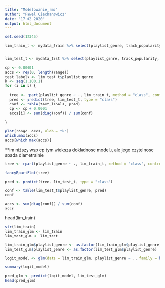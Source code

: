 ```yaml
---
title: "Modelowanie_rmd"
author: "Pawel Ciechanowicz"
date: "17 02 2020"
output: html_document
---
```


```r
set.seed(12345)
```

```r
lim_train_t <- mydata_train %>% select(playlist_genre, track_popularity, danceability, energy, key, loudness, mode, acousticness, instrumentalness, liveness, valence, tempo)


lim_test_t <- mydata_test %>% select(playlist_genre, track_popularity, danceability, energy, key, loudness, mode, acousticness, instrumentalness, liveness, valence, tempo)
```



```r
cp <- 0.00001
accs <- rep(0, length(range))
test_labels <- lim_test_t$playlist_genre
k <- seq(1,100,1)
for (i in k) {
  
  tree <- rpart(playlist_genre ~ ., lim_train_t, method = "class", control = rpart.control(cp=cp))
  pred <- predict(tree, lim_test_t, type = "class")
  conf <- table(test_labels, pred)  
  cp <- cp + 0.0001
  accs[i] <- sum(diag(conf)) / sum(conf)
  
}
```



```r
plot(range, accs, xlab = "k")
which.max(accs)
accs[which.max(accs)]
```

**im niższy wsp cp tym wieksza dokladnosc modelu, ale jego czytelnosc spada diametralnie 




```r
tree <- rpart(playlist_genre ~ ., lim_train_t, method = "class", control = rpart.control(cp=0.00003))

fancyRpartPlot(tree)
```


```r
pred <- predict(tree, lim_test_t, type = "class")
```


```r
conf <- table(lim_test_t$playlist_genre, pred)
conf
```



```r
accs <- sum(diag(conf)) / sum(conf)
accs
```

head(lim_train)
```r
str(lim_train)
lim_train_glm <- lim_train
lim_test_glm <- lim_test

lim_train_glm$playlist_genre <- as.factor(lim_train_glm$playlist_genre)
lim_test_glm$playlist_genre <- as.factor(lim_test_glm$playlist_genre)

logit_model <- glm(data = lim_train_glm, playlist_genre ~ ., family = binomial(link = logit))

summary(logit_model)

pred_glm <- predict(logit_model, lim_test_glm)
head(pred_glm)

```

```r

```

```r

```